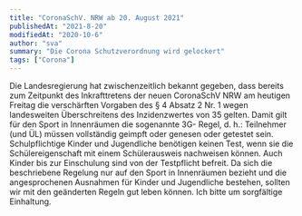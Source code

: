 ```yaml
---
title: "CoronaSchV. NRW ab 20. August 2021"
publishedAt: "2021-8-20"
modifiedAt: "2020-10-6"
author: "sva"
summary: "Die Corona Schutzverordnung wird gelockert"
tags: ["Corona"]
---
```


Die Landesregierung hat zwischenzeitlich bekannt gegeben, dass bereits zum Zeitpunkt des Inkrafttretens der neuen CoronaSchV NRW am heutigen Freitag die verschärften Vorgaben des § 4 Absatz 2 Nr. 1 wegen landesweiten Überschreitens des Inzidenzwertes von 35 gelten. Damit gilt für den Sport in Innenräumen die sogenannte 3G- Regel, d. h.: Teilnehmer (und ÜL) müssen vollständig geimpft oder genesen oder getestet sein. Schulpflichtige Kinder und Jugendliche benötigen keinen Test, wenn sie die Schülereigenschaft mit einem Schülerausweis nachweisen können. Auch Kinder bis zur Einschulung sind von der Testpflicht befreit.
Da sich die beschriebene Regelung nur auf den Sport in Innenräumen bezieht und die angesprochenen Ausnahmen für Kinder und Jugendliche bestehen, sollten wir mit den geänderten Regeln gut leben können.
Ich bitte um sorgfältige Einhaltung.
